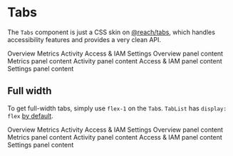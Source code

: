 
<Meta title="Components/Tabs" />

# Tabs

The `Tabs` component is just a CSS skin on [@reach/tabs](https://reach.tech/tabs/), which handles accessibility features and provides a very clean API.

<Canvas>
  <Story name="Default">
    <Tabs>
      <TabList>
        <Tab>Overview</Tab>
        <Tab>Metrics</Tab>
        <Tab>Activity</Tab>
        <Tab>Access &amp; IAM</Tab>
        <Tab>Settings</Tab>
      </TabList>
      <TabPanels>
        <TabPanel>Overview panel content</TabPanel>
        <TabPanel>Metrics panel content</TabPanel>
        <TabPanel>Activity panel content</TabPanel>
        <TabPanel>Access &amp; IAM panel content</TabPanel>
        <TabPanel>Settings panel content</TabPanel>
      </TabPanels>
    </Tabs>
  </Story>
</Canvas>

## Full width

To get full-width tabs, simply use `flex-1` on the `Tab`s. `TabList` has `display: flex` [by default](https://github.com/reach/reach-ui/blob/d2864c99f497f69ba0dd4a6d980209285945b46b/packages/tabs/styles.css#L10).

<Canvas>
  <Story name="Full width">
    <Tabs>
      <TabList>
        <Tab className="flex-1">Overview</Tab>
        <Tab className="flex-1">Metrics</Tab>
        <Tab className="flex-1">Activity</Tab>
        <Tab className="flex-1">Access &amp; IAM</Tab>
        <Tab className="flex-1">Settings</Tab>
      </TabList>
      <TabPanels>
        <TabPanel>Overview panel content</TabPanel>
        <TabPanel>Metrics panel content</TabPanel>
        <TabPanel>Activity panel content</TabPanel>
        <TabPanel>Access &amp; IAM panel content</TabPanel>
        <TabPanel>Settings panel content</TabPanel>
      </TabPanels>
    </Tabs>
  </Story>
</Canvas>
